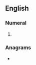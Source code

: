 {{also|twenty-four}}
==English==

===Numeral===
{{head|en|numeral}}

# {{alternative spelling of|twenty-four|lang=en}}

===Anagrams===
* {{anagrams|en|a=efnorttuwy|four twenty|four-twenty}}